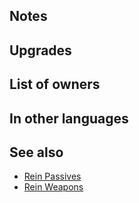 {{Weapon Infobox
|tagid=SID_サンゴの弓＋
|weaponName=Coral Bow+
|weaponType=Bow
|might=12
|range=2
|effectiveness=Flying
|effect=Effective against flying foes. Inflicts Spd/Def-5 on foes within 2 spaces during combat.
|cost=300
|userVersion1=Bow
|userVersion2=Arrow
|exclusive=0
|statModifiers=0,12,0,0,0
|required=Coral Bow
|intID=2109
|sort=82001
|effectRange=2
|value=15
|timingID=2
|abilityID=97
|refinePaths=default
|refineSP=350
|refineMedals=500
|refineStones=50
|properties=
}}
==Notes==
{{Effective damage bonus|flying}}
{{Combat reductions}}
{{FoesCombatEffect}}
==Upgrades==
{{Weapon Upgrade List}}
==List of owners==
{{Skill Hero List}}
==In other languages==
{{OtherLanguages
|english=Coral Bow+
|japanese=サンゴの弓＋
|german=Korallenbogen+
|spanishEU=Arco coral +
|spanishLA=Arco coral +
|french=Arc corail +
|italian=Arco corallino+
|chineseTW=珊瑚之弓＋
|portuguese=Arco coral+
}}
==See also==
{{See also skills|cond=Description LIKE '%inflicts%Spd/Def%-%on foes within _ spaces during combat%' AND WikiName NOT LIKE '%Rein%'|columns=3}}
* [[Skill families#Rein|Rein Passives]]
* [[Skill families#Rein_.28weapons.29|Rein Weapons]]
{{Weapons Navbox}}